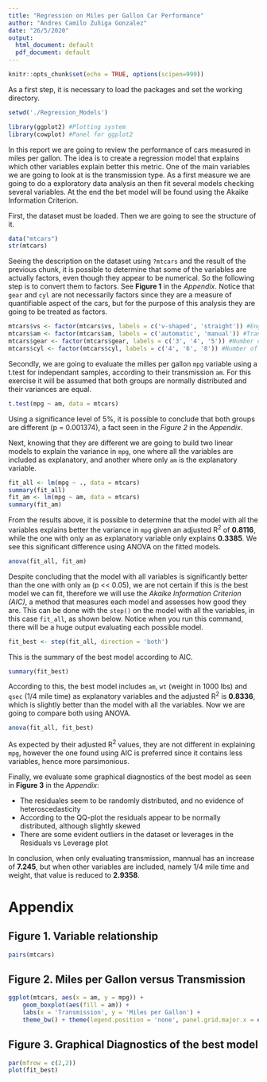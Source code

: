 ```yaml
---
title: "Regression on Miles per Gallon Car Performance"
author: "Andres Camilo Zuñiga Gonzalez"
date: "26/5/2020"
output:
  html_document: default
  pdf_document: default
---
```


```r
knitr::opts_chunk$set(echo = TRUE, options(scipen=999))
```

As a first step, it is necessary to load the packages and set the working directory.
```r
setwd('./Regression_Models')
```
```r
library(ggplot2) #Plotting system
library(cowplot) #Panel for ggplot2
```

In this report we are going to review the performance of cars measured in miles per gallon. The idea is to create a regression model that explains which other variables explain better this metric. One of the main variables we are going to look at is the transmission type. As a first measure we are going to do a exploratory data analysis an then fit several models checking several variables. At the end the bet model will be found using the Akaike Information Criterion.

First, the dataset must be loaded. Then we are going to see the structure of it.
```r
data("mtcars")
str(mtcars)
```

Seeing the description on the dataset using `?mtcars` and the result of the previous chunk, it is possible to determine that some of the variables are actually factors, even though they appear to be numerical. So the following step is to convert them to factors. See **Figure 1** in the *Appendix*. Notice that `gear` and `cyl` are not necessarily factors since they are a measure of quantifiable aspect of the cars, but for the purpose of this analysis they are going to be treated as factors.

```r
mtcars$vs <- factor(mtcars$vs, labels = c('v-shaped', 'straight')) #Engine 
mtcars$am <- factor(mtcars$am, labels = c('automatic', 'manual')) #Transmission
mtcars$gear <- factor(mtcars$gear, labels = c('3', '4', '5')) #Number of forward gears
mtcars$cyl <- factor(mtcars$cyl, labels = c('4', '6', '8')) #Number of cylinders
```

Secondly, we are going to evaluate the milles per gallon `mpg` variable using a t.test for independant samples, according to their transmission `am`. For this exercise it will be assumed that both groups are normally distributed and their variances are equal.

```r
t.test(mpg ~ am, data = mtcars)
```
Using a significance level of 5%, it is possible to conclude that both groups are different (p = 0.001374), a fact seen in the *Figure 2* in the *Appendix*.

Next, knowing that they are different we are going to build two linear models to explain the variance in `mpg`, one where all the variables are included as explanatory, and another where only `am` is the explanatory variable.

```r
fit_all <- lm(mpg ~ ., data = mtcars)
summary(fit_all)
fit_am <- lm(mpg ~ am, data = mtcars)
summary(fit_am)
```

From the results above, it is possible to determine that the model with all the variables explains better the variance in `mpg` given an adjusted R^2^ of **0.8116**, while the one with only `am` as explanatory variable only explains **0.3385**. We see this significant difference using ANOVA on the fitted models.

```r
anova(fit_all, fit_am)
```

Despite concluding that the model with all variables is significantly better than the one with only `am` (p << 0.05), we are not certain if this is the best model we can fit, therefore we will use the *Akaike Information Criterion (AIC)*, a method that measures each model and assesses how good they are. This can be done with the `step()` on the model with all the variables, in this case `fit_all`, as shown below. Notice when you run this command, there will be a huge output evaluating each possible model.
```r
fit_best <- step(fit_all, direction = 'both')
```
This is the summary of the best model according to AIC.
```r
summary(fit_best)
```
According to this, the best model includes `am`, `wt` (weight in 1000 lbs) and `qsec` (1/4 mile time) as explanatory variables and the adjusted R^2^ is **0.8336**, which is slightly better than the model with all the variables. Now we are going to compare both using ANOVA.

```r
anova(fit_all, fit_best)
```

As expected by their adjusted R^2^ values, they are not different in explaining `mpg`, however the one found using AIC is preferred since it contains less variables, hence more parsimonious.

Finally, we evaluate some graphical diagnostics of the best model as seen in **Figure 3** in the *Appendix*:  

* The residuales seem to be randomly distributed, and no evidence of heteroscedasticity
* According to the QQ-plot the residuals appear to be normally distributed, although slightly skewed
* There are some evident outliers in the dataset or leverages in the Residuals vs Leverage plot

In conclusion, when only evaluating transmission, mannual has an increase of **7.245**, but when other variables are included, namely 1/4 mile time and weight, that value is reduced to **2.9358**.

# Appendix

## Figure 1. Variable relationship

```r
pairs(mtcars)
```

## Figure 2. Miles per Gallon versus Transmission
```r
ggplot(mtcars, aes(x = am, y = mpg)) + 
    geom_boxplot(aes(fill = am)) + 
    labs(x = 'Transmission', y = 'Miles per Gallon') +
    theme_bw() + theme(legend.position = 'none', panel.grid.major.x = element_blank())
```

## Figure 3. Graphical Diagnostics of the best model
```r
par(mfrow = c(2,2))
plot(fit_best)
```

